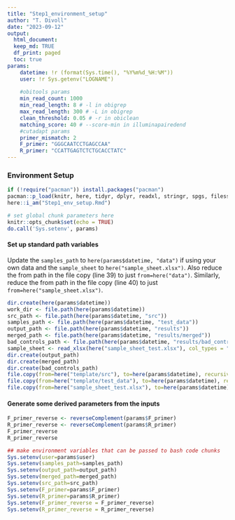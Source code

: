 ```yaml
---
title: "Step1_environment_setup"
author: "T. Divoll"
date: "2023-09-12"
output: 
  html_document:
  keep_md: TRUE
  df_print: paged
  toc: true
params:
    datetime: !r (format(Sys.time(), "%Y%m%d_%H:%M"))
    user: !r Sys.getenv("LOGNAME")
  
    #obitools params
    min_read_count: 1000
    min_read_length: 8 # -l in obigrep
    max_read_length: 300 # -L in obigrep
    clean_threshold: 0.05 # -r in obiclean
    matching_score: 40 # --score-min in illuminapairedend
    #cutadapt params
    primer_mismatch: 2
    F_primer: "GGGCAATCCTGAGCCAA"
    R_primer: "CCATTGAGTCTCTGCACCTATC"
---
```

### Environment Setup
```r
if (!require("pacman")) install.packages("pacman")
pacman::p_load(knitr, here, tidyr, dplyr, readxl, stringr, spgs, filesstrings)
here::i_am("Step1_env_setup.Rmd")
```

```r
# set global chunk parameters here
knitr::opts_chunk$set(echo = TRUE)
do.call('Sys.setenv', params)
```

#### Set up standard path variables
Update the `samples_path` to `here(params$datetime, "data")` if using your own data and the `sample_sheet` to `here("sample_sheet.xlsx")`. Also reduce the from path in the file copy (line 39) to just `from=here("data")`. Similarly, reduce the from path in the file copy (line 40) to just `from=here("sample_sheet.xlsx")`.
```r
dir.create(here(params$datetime))
work_dir <- file.path(here(params$datetime))
src_path <- file.path(here(params$datetime, "src"))
samples_path <- file.path(here(params$datetime, "test_data"))
output_path <- file.path(here(params$datetime, "results"))
merged_path <- file.path(here(params$datetime, "results/merged"))
bad_controls_path <- file.path(here(params$datetime, "results/bad_control_samples"))
sample_sheet <- read_xlsx(here("sample_sheet_test.xlsx"), col_types = "guess")
dir.create(output_path)
dir.create(merged_path)
dir.create(bad_controls_path)
file.copy(from=here("template/src"), to=here(params$datetime), recursive=TRUE)
file.copy(from=here("template/test_data"), to=here(params$datetime), recursive=TRUE)
file.copy(from=here("sample_sheet_test.xlsx"), to=here(params$datetime))
```
#### Generate some derived parameters from the inputs

```r
F_primer_reverse <- reverseComplement(params$F_primer)
R_primer_reverse <- reverseComplement(params$R_primer)
F_primer_reverse 
R_primer_reverse
```
```r
## make environment variables that can be passed to bash code chunks
Sys.setenv(user=params$user)
Sys.setenv(samples_path=samples_path)
Sys.setenv(output_path=output_path)
Sys.setenv(merged_path=merged_path)
Sys.setenv(src_path=src_path)
Sys.setenv(F_primer=params$F_primer)
Sys.setenv(R_primer=params$R_primer)
Sys.setenv(F_primer_reverse = F_primer_reverse)
Sys.setenv(R_primer_reverse = R_primer_reverse)
```
